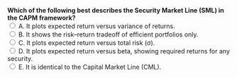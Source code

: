::: {.question-block}
<form onsubmit="event.preventDefault(); checkAnswer('module3_mcq_q30')" data-correct-answer="D">
<strong style="display: block;">
Which of the following best describes the Security Market Line (SML) in the CAPM framework?
</strong>
<label><input type="radio" name="module3_mcq_q30" value="A"> A. It plots expected return versus variance of returns.</label><br>
<label><input type="radio" name="module3_mcq_q30" value="B"> B. It shows the risk–return tradeoff of efficient portfolios only.</label><br>
<label><input type="radio" name="module3_mcq_q30" value="C"> C. It plots expected return versus total risk (σ).</label><br>
<label><input type="radio" name="module3_mcq_q30" value="D"> D. It plots expected return versus beta, showing required returns for any security.</label><br>
<label><input type="radio" name="module3_mcq_q30" value="E"> E. It is identical to the Capital Market Line (CML).</label><br>
</form>
<div id="feedback-module3_mcq_q30" class="feedback" data-status="" style="display:none;">
✅ Correct: D. The SML graphs expected return against **beta**, applying to all securities (not only efficient portfolios).
</div>
:::
